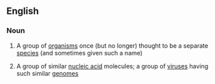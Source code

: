 ==English==

===Noun===
{{wikipedia|quasispecies model}}
{{en-noun|-}}

# {{context|taxonomy|lang=en}} A group of [[organism]]s once (but no longer) thought to be a separate [[species]] (and sometimes given such a name)
# {{context|genetics|lang=en}} A group of similar [[nucleic acid]] molecules; a group of [[virus]]es having such similar [[genome]]s